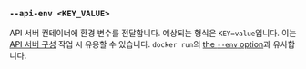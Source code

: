 ### `--api-env <KEY_VALUE>`

API 서버 컨테이너에 환경 변수를 전달합니다.
예상되는 형식은 `KEY=value`입니다.
이는 [API 서버 구성][api config] 작업 시 유용할 수 있습니다.
`docker run`의 [the `--env` option][docker run env]과 유사합니다.

[docker run env]: https://docs.docker.com/reference/cli/docker/container/run/#env

[api config]: /ko/docs/reference/server-config/